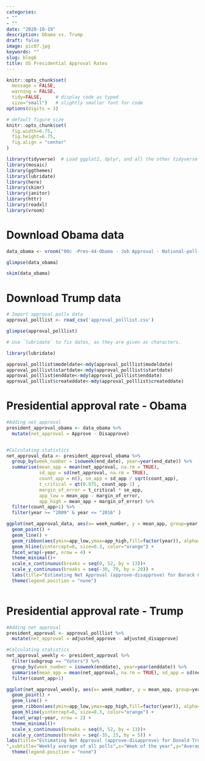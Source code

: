 ```yaml
---
categories:
- ""
- ""
date: "2020-10-19"
description: Obama vs. Trump
draft: false
image: pic07.jpg
keywords: ""
slug: blog6
title: US Presidential Approval Rates
---
```


```r
knitr::opts_chunk$set(
  message = FALSE, 
  warning = FALSE, 
  tidy=FALSE,     # display code as typed
  size="small")   # slightly smaller font for code
options(digits = 3)

# default figure size
knitr::opts_chunk$set(
  fig.width=6.75, 
  fig.height=6.75,
  fig.align = "center"
)
```


```r
library(tidyverse)  # Load ggplot2, dplyr, and all the other tidyverse packages
library(mosaic)
library(ggthemes)
library(lubridate)
library(here)
library(skimr)
library(janitor)
library(httr)
library(readxl)
library(vroom)
```

# Download Obama data

```r

data_obama <- vroom("00c -Pres-44-Obama - Job Approval - National-poll-responses-clean.tsv")

glimpse(data_obama)

skim(data_obama)
```


# Download Trump data

```r
# Import approval polls data
approval_polllist <- read_csv('approval_polllist.csv')

glimpse(approval_polllist)

# Use `lubridate` to fix dates, as they are given as characters.

library(lubridate)

approval_polllist$modeldate<-mdy(approval_polllist$modeldate)
approval_polllist$startdate<-mdy(approval_polllist$startdate)
approval_polllist$enddate<-mdy(approval_polllist$enddate)
approval_polllist$createddate<-mdy(approval_polllist$createddate)

```


# Presidential approval rate - Obama

```r
#Adding net approval
president_approval_obama <- data_obama %>%
  mutate(net_approval = Approve - Disapprove)


#Calculating statistics
net_approval_data <- president_approval_obama %>%
  group_by(week_number = isoweek(end_date), year=year(end_date)) %>% 
  summarise(mean_app = mean(net_approval, na.rm = TRUE), 
            sd_app = sd(net_approval, na.rm = TRUE), 
            count_app = n(), se_app = sd_app / sqrt(count_app), 
            t_critical = qt(0.975, count_app-1) , 
            margin_of_error = t_critical * se_app, 
            app_low = mean_app - margin_of_error, 
            app_high = mean_app + margin_of_error) %>%
  filter(count_app>1) %>%
  filter(year >= "2009" & year <= "2016" )

ggplot(net_approval_data, aes(x= week_number, y = mean_app, group=year, colour = factor(year)))+
  geom_point() +
  geom_line() +
  geom_ribbon(aes(ymin=app_low,ymax=app_high,fill=factor(year)), alpha=0.1)+
  geom_hline(yintercept=0, size=0.3, color="orange") +
  facet_wrap(~year, nrow = 4) +
  theme_minimal()+
  scale_x_continuous(breaks = seq(0, 52, by = 13))+ 
  scale_y_continuous(breaks = seq(-30, 70, by = 20)) +
  labs(title="Estimating Net Approval (approve-disapprove) for Barack Obama",subtitle="Weekly average of all polls",x="Week of the year",y="Average net approval (%)") +
  theme(legend.position = "none")
  


```


# Presidential approval rate - Trump

```r
#Adding net approval
president_approval <- approval_polllist %>%
  mutate(net_approval = adjusted_approve - adjusted_disapprove)

#Calculating statistics
net_approval_weekly <- president_approval %>%
  filter(subgroup == "Voters") %>%
  group_by(week_number = isoweek(enddate), year=year(enddate)) %>% 
  summarise(mean_app = mean(net_approval, na.rm = TRUE), sd_app = sd(net_approval, na.rm = TRUE), count_app = n(), se_app = sd_app / sqrt(count_app), t_critical = qt(0.975, count_app-1) , margin_of_error = t_critical * se_app, app_low = mean_app - margin_of_error, app_high = mean_app + margin_of_error) %>%
  filter(count_app>1)

ggplot(net_approval_weekly, aes(x= week_number, y = mean_app, group=year, colour = factor(year)))+
  geom_point() +
  geom_line() +
  geom_ribbon(aes(ymin=app_low,ymax=app_high,fill=factor(year)), alpha=0.1)+
  geom_hline(yintercept=0, size=0.3, color="orange") +
  facet_wrap(~year, nrow = 2) +
  theme_minimal()+
  scale_x_continuous(breaks = seq(0, 52, by = 13))+ 
  scale_y_continuous(breaks = seq(-35, 15, by = 5)) +
labs(title="Estimating Net Approval (approve-disapprove) for Donald Trump
",subtitle="Weekly average of all polls",x="Week of the year",y="Average net approval (%)") +
  theme(legend.position = "none")


```



